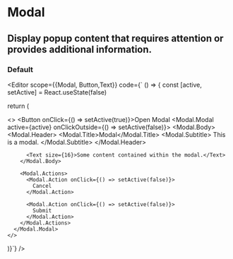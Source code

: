 
<Spacer y={0.6} />

# Modal

<Spacer y={0.8} />

## Display popup content that requires attention or provides additional information.

<Spacer y={2} />

### Default

<Editor 
  scope={{Modal, Button,Text}}
  code={`
() => {
  const [active, setActive] = React.useState(false)

return (

<>
  <Button onClick={() => setActive(true)}>Open Modal</Button>
      <Modal.Modal active={active} onClickOutside={() => setActive(false)}>
        <Modal.Body>
          <Modal.Header>
            <Modal.Title>Modal</Modal.Title>
            <Modal.Subtitle>
              This is a modal.
            </Modal.Subtitle>
          </Modal.Header>

          <Text size={16}>Some content contained within the modal.</Text>
        </Modal.Body>

        <Modal.Actions>
          <Modal.Action onClick={() => setActive(false)}>
            Cancel
          </Modal.Action>

          <Modal.Action onClick={() => setActive(false)}>
            Submit
          </Modal.Action>
        </Modal.Actions>
      </Modal.Modal>
    </>

)}`} />
